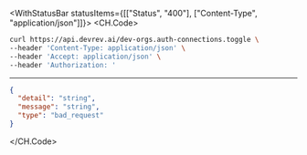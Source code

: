 

<WithStatusBar statusItems={[["Status", "400"], ["Content-Type", "application/json"]]}>
  <CH.Code>
  ```bash Example Request
  curl https://api.devrev.ai/dev-orgs.auth-connections.toggle \
--header 'Content-Type: application/json' \
--header 'Accept: application/json' \
--header 'Authorization: '
  ```
  ---

  ```json Example Response
  {
    "detail": "string",
    "message": "string",
    "type": "bad_request"
  }
  ```
  </CH.Code>
</WithStatusBar>

